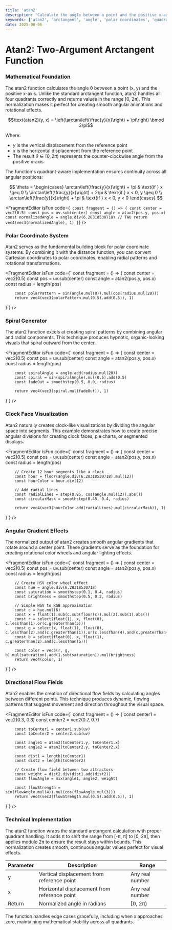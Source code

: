```yaml
---
title: 'atan2'
description: 'Calculate the angle between a point and the positive x-axis with proper quadrant handling and normalization to [0, 2π) range'
keywords: ['atan2', 'arctangent', 'angle', 'polar coordinates', 'quadrant', 'direction', 'rotation', 'phase']
date: 2025-08-06
---
```



# Atan2: Two-Argument Arctangent Function

### Mathematical Foundation

The atan2 function calculates the angle θ between a point (x, y) and the positive x-axis. Unlike the standard arctangent function, atan2 handles all four quadrants correctly and returns values in the range [0, 2π). This normalization makes it perfect for creating smooth angular animations and rotational effects.

$$\text{atan2}(y, x) = \left(\arctan\left(\frac{y}{x}\right) + \pi\right) \bmod 2\pi$$

Where:

- $y$ is the vertical displacement from the reference point
- $x$ is the horizontal displacement from the reference point
- The result $\theta \in [0, 2\pi)$ represents the counter-clockwise angle from the positive x-axis

The function's quadrant-aware implementation ensures continuity across all angular positions:

$$
\theta = \begin{cases}
\arctan\left(\frac{y}{x}\right) + \pi & \text{if } x \geq 0 \\
\arctan\left(\frac{y}{x}\right) + 2\pi & \text{if } x < 0, y \geq 0 \\
\arctan\left(\frac{y}{x}\right) + \pi & \text{if } x < 0, y < 0
\end{cases}
$$

<FragmentEditor
        isFun
        code={`
const fragment = () => {
        const center = vec2(0.5)
        const pos = uv.sub(center)
        const angle = atan2(pos.y, pos.x)
        const normalizedAngle = angle.div(6.28318530718) // TAU
        return vec4(vec3(normalizedAngle), 1)
}`}
/>

### Polar Coordinate System

Atan2 serves as the fundamental building block for polar coordinate systems. By combining it with the distance function, you can convert Cartesian coordinates to polar coordinates, enabling radial patterns and rotational transformations.

<FragmentEditor
        isFun
        code={`
const fragment = () => {
        const center = vec2(0.5)
        const pos = uv.sub(center)
        const angle = atan2(pos.y, pos.x)
        const radius = length(pos)

        const polarPattern = sin(angle.mul(8)).mul(cos(radius.mul(20)))
        return vec4(vec3(polarPattern.mul(0.5).add(0.5)), 1)

}`}
/>

### Spiral Generator

The atan2 function excels at creating spiral patterns by combining angular and radial components. This technique produces hypnotic, organic-looking visuals that spiral outward from the center.

<FragmentEditor
        isFun
        code={`
const fragment = () => {
        const center = vec2(0.5)
        const pos = uv.sub(center)
        const angle = atan2(pos.y, pos.x)
        const radius = length(pos)

        const spiralAngle = angle.add(radius.mul(20))
        const spiral = sin(spiralAngle).mul(0.5).add(0.5)
        const fadeOut = smoothstep(0.5, 0.0, radius)

        return vec4(vec3(spiral.mul(fadeOut)), 1)

}`}
/>

### Clock Face Visualization

Atan2 naturally creates clock-like visualizations by dividing the angular space into segments. This example demonstrates how to create precise angular divisions for creating clock faces, pie charts, or segmented displays.

<FragmentEditor
        isFun
        code={`
const fragment = () => {
        const center = vec2(0.5)
        const pos = uv.sub(center)
        const angle = atan2(pos.y, pos.x)
        const radius = length(pos)

        // Create 12 hour segments like a clock
        const hour = floor(angle.div(6.28318530718).mul(12))
        const hourColor = hour.div(12)

        // Add radial lines
        const radialLines = step(0.95, cos(angle.mul(12)).abs())
        const circularMask = smoothstep(0.45, 0.4, radius)

        return vec4(vec3(hourColor.add(radialLines).mul(circularMask)), 1)

}`}
/>

### Angular Gradient Effects

The normalized output of atan2 creates smooth angular gradients that rotate around a center point. These gradients serve as the foundation for creating rotational color wheels and angular lighting effects.

<FragmentEditor
        isFun
        code={`
const fragment = () => {
        const center = vec2(0.5)
        const pos = uv.sub(center)
        const angle = atan2(pos.y, pos.x)
        const radius = length(pos)

        // Create HSV color wheel effect
        const hue = angle.div(6.28318530718)
        const saturation = smoothstep(0.1, 0.4, radius)
        const brightness = smoothstep(0.5, 0.2, radius)

        // Simple HSV to RGB approximation
        const c = hue.mul(6)
        const x = float(1).sub(c.sub(floor(c)).mul(2).sub(1).abs())
        const r = select(float(1), x, float(0), c.lessThan(1).or(c.greaterThan(5)))
        const g = select(x, float(1), float(0), c.lessThan(2).and(c.greaterThan(1)).or(c.lessThan(4).and(c.greaterThan(3))))
        const b = select(float(0), x, float(1), c.greaterThan(2).and(c.lessThan(5)))

        const color = vec3(r, g, b).mul(saturation).add(1.sub(saturation)).mul(brightness)
        return vec4(color, 1)

}`}
/>

### Directional Flow Fields

Atan2 enables the creation of directional flow fields by calculating angles between different points. This technique produces dynamic, flowing patterns that suggest movement and direction throughout the visual space.

<FragmentEditor
        isFun
        code={`
const fragment = () => {
        const center1 = vec2(0.3, 0.3)
        const center2 = vec2(0.7, 0.7)

        const toCenter1 = center1.sub(uv)
        const toCenter2 = center2.sub(uv)

        const angle1 = atan2(toCenter1.y, toCenter1.x)
        const angle2 = atan2(toCenter2.y, toCenter2.x)

        const dist1 = length(toCenter1)
        const dist2 = length(toCenter2)

        // Create flow field between two attractors
        const weight = dist2.div(dist1.add(dist2))
        const flowAngle = mix(angle1, angle2, weight)

        const flowStrength = sin(flowAngle.mul(4)).mul(cos(flowAngle.mul(3)))
        return vec4(vec3(flowStrength.mul(0.5).add(0.5)), 1)

}`}
/>

### Technical Implementation

The atan2 function wraps the standard arctangent calculation with proper quadrant handling. It adds π to shift the range from [-π, π] to [0, 2π], then applies modulo 2π to ensure the result stays within bounds. This normalization creates smooth, continuous angular values perfect for visual effects.

| Parameter | Description                                  | Range           |
| --------- | -------------------------------------------- | --------------- |
| y         | Vertical displacement from reference point   | Any real number |
| x         | Horizontal displacement from reference point | Any real number |
| Return    | Normalized angle in radians                  | [0, 2π)         |

The function handles edge cases gracefully, including when x approaches zero, maintaining mathematical stability across all quadrants.
